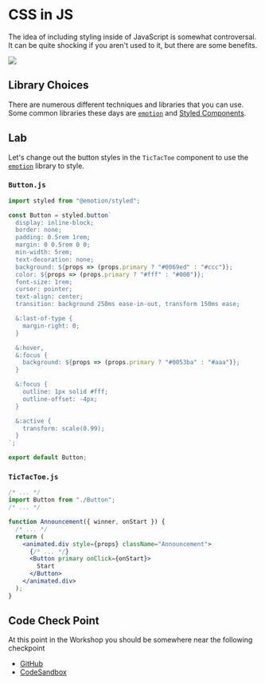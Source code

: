 # CSS in JS

The idea of including styling inside of JavaScript is somewhat controversal. It can be quite shocking if you aren't used to it, but there are some benefits.

![](./images/baby-scared.gif)

## Library Choices

There are numerous different techniques and libraries that you can use. Some common libraries these days are [`emotion`](https://github.com/emotion-js/emotion) and [Styled Components](https://www.styled-components.com/).

## Lab

Let's change out the button styles in the `TicTacToe` component to use the [`emotion`](https://github.com/emotion-js/emotion) library to style.

### `Button.js`

```js
import styled from "@emotion/styled";

const Button = styled.button`
  display: inline-block;
  border: none;
  padding: 0.5rem 1rem;
  margin: 0 0.5rem 0 0;
  min-width: 5rem;
  text-decoration: none;
  background: ${props => (props.primary ? "#0069ed" : "#ccc")};
  color: ${props => (props.primary ? "#fff" : "#000")};
  font-size: 1rem;
  cursor: pointer;
  text-align: center;
  transition: background 250ms ease-in-out, transform 150ms ease;

  &:last-of-type {
    margin-right: 0;
  }

  &:hover,
  &:focus {
    background: ${props => (props.primary ? "#0053ba" : "#aaa")};
  }

  &:focus {
    outline: 1px solid #fff;
    outline-offset: -4px;
  }

  &:active {
    transform: scale(0.99);
  }
`;

export default Button;
```

### `TicTacToe.js`

```jsx
/* ... */
import Button from "./Button";
/* ... */

function Announcement({ winner, onStart }) {
  /* ... */
  return (
    <animated.div style={props} className="Announcement">
      {/* ... */}
      <Button primary onClick={onStart}>
        Start
      </Button>
    </animated.div>
  );
}
```

## Code Check Point

At this point in the Workshop you should be somewhere near the following checkpoint

- [GitHub](https://github.com/elijahmanor/react-fun/tree/master/packages/11-css-in-js)
- [CodeSandbox](https://codesandbox.io/s/github/elijahmanor/react-fun/tree/master/packages/11-css-in-js)
